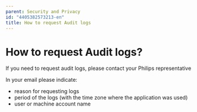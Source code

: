 ```yaml
---
parent: Security and Privacy
id: "4405382573213-en"
title: How to request Audit logs
---
```


# How to request Audit logs?

If you need to request audit logs, please contact your Philips representative

In your email please indicate:

- reason for requesting logs
- period of the logs (with the time zone where the application was used)
- user or machine account name


